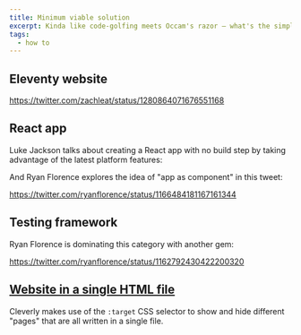 ```yaml
---
title: Minimum viable solution
excerpt: Kinda like code-golfing meets Occam's razor — what's the simplest and most naive solution to a given problem?
tags:
  - how to
---
```


## Eleventy website

https://twitter.com/zachleat/status/1280864071676551168

## React app

Luke Jackson talks about creating a React app with no build step by taking advantage of the latest platform features:

<Bookmark url='https://formidable.com/blog/2019/no-build-step' />

And Ryan Florence explores the idea of "app as component" in this tweet:

https://twitter.com/ryanflorence/status/1166484181167161344

## Testing framework

Ryan Florence is dominating this category with another gem:

https://twitter.com/ryanflorence/status/1162792430422200320

## [Website in a single HTML file](https://john-doe.neocities.org)

Cleverly makes use of the `:target` CSS selector to show and hide different "pages" that are all written in a single file. 

<Bookmark url='https://css-tricks.com/a-whole-website-in-a-single-html-file/' />